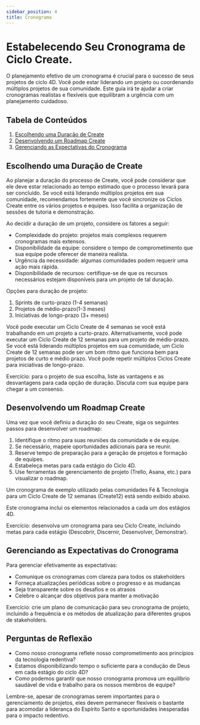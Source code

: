 ```yaml
---
sidebar_position: 4
title: Cronograma
---
```



# Estabelecendo Seu Cronograma de Ciclo Create.

O planejamento efetivo de um cronograma é crucial para o sucesso de seus projetos
de ciclo 4D. Você pode estar liderando um projeto ou coordenando múltiplos projetos
de sua comunidade. Este guia irá te ajudar a criar cronogramas realistas e flexíveis
que equilibram a urgência com um planejamento cuidadoso.

## Tabela de Conteúdos

1. [Escolhendo uma Duração de Create](#choosing-a-create-duration)
2. [Desenvolvendo um Roadmap Create](#developing-a-create-roadmap)
3. [Gerenciando as Expectativas do Cronograma](#managing-timeline-expectations)

## Escolhendo uma Duração de Create

Ao planejar a duração do processo de Create, você pode considerar que ele
deve estar relacionado ao tempo estimado que o processo levará para ser concluído.
Se você está liderando múltiplos projetos em sua comunidade, recomendamos fortemente
que você sincronize os Ciclos Create entre os vários projetos e equipes. Isso
facilita a organização de sessões de tutoria e demonstração.

Ao decidir a duração de um projeto, considere os fatores a seguir:

- Complexidade do projeto: projetos mais complexos requerem cronogramas mais extensos.
- Disponibilidade da equipe: considere o tempo de comprometimento que sua equipe pode 
oferecer de maneira realista.
- Urgência da necessidade: algumas comunidades podem requerir uma ação mais rápida.
- Disponibilidade de recursos: certifique-se de que os recursos necessários estejam
disponíveis para um projeto de tal duração.

Opções para duração de projeto:

1. Sprints de curto-prazo (1-4 semanas)
2. Projetos de médio-prazo(1-3 meses)
3. Iniciativas de longo-prazo (3+ meses)

Você pode executar um Ciclo Create de 4 semanas se você está trabalhando em um projeto
a curto-prazo. Alternativamente, você pode executar um Ciclo Create de 12 semanas para
um projeto de médio-prazo. Se você está liderando múltiplos projetos em sua comunidade,
um Ciclo Create de 12 semanas pode ser um bom ritmo que funciona bem para projetos de
curto e médio prazo. Você pode repetir múltiplos Ciclos Create para iniciativas de
longo-prazo.

Exercício: para o projeto de sua escolha, liste as vantagens e as desvantagens para cada
opção de duração. Discuta com sua equipe para chegar a um consenso.

## Desenvolvendo um Roadmap Create

Uma vez que você definiu a duração do seu Create, siga os seguintes passos para
desenvolver um roadmap:

1. Identifique o ritmo para suas reuniões da comunidade e de equipe.
2. Se necessário, mapeie oportunidades adicionais para se reunir.
3. Reserve tempo de preparação para a geração de projetos e formação de equipes.
4. Estabeleça metas para cada estágio do Ciclo 4D.
5. Use ferramentas de gerenciamento de projeto (Trello, Asana, etc.) para visualizar
o roadmap.

Um cronograma de exemplo utilizado pelas comunidades Fé & Tecnologia para um Ciclo
Create de 12 semanas (Create12) está sendo exibido abaixo.

<TimelineComponent />

Este cronograma inclui os elementos relacionados a cada um dos estágios 4D.

Exercício: desenvolva um cronograma para seu Ciclo Create, incluindo metas
para cada estágio (Descobrir, Discernir, Desenvolver, Demonstrar).

## Gerenciando as Expectativas do Cronograma

Para gerenciar efetivamente as expectativas:
- Comunique os cronogramas com clareza para todos os stakeholders
- Forneça atualizações periódicas sobre o progresso e as mudanças
- Seja transparente sobre os desafios e os atrasos
- Celebre o alcançar dos objetivos para manter a motivação

Exercício: crie um plano de comunicação para seu cronograma de projeto, incluindo
a frequência e os métodos de atualização para diferentes grupos de stakeholders.

## Perguntas de Reflexão

- Como nosso cronograma reflete nosso comprometimento aos princípios da tecnologia
redentiva?
- Estamos disponibilizando tempo o suficiente para a condução de Deus em cada estágio
do ciclo 4D?
- Como podemos garantir que nosso cronograma promova um equilíbrio saudável de vida e
trabalho para os nossos membros de equipe?

Lembre-se, apesar de cronogramas serem importantes para o gerenciamento de projetos, eles
devem permanecer flexíveis o bastante para acomodar a liderança do Espírito Santo e 
oportunidades inesperadas para o impacto redentivo.
